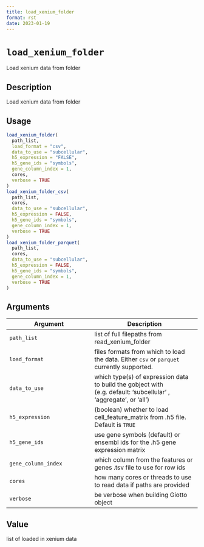 ```yaml
--- 
title: load_xenium_folder 
format: rst 
date: 2023-01-19 
--- 
```

# `load_xenium_folder`

Load xenium data from folder


## Description

Load xenium data from folder


## Usage

```r
load_xenium_folder(
  path_list,
  load_format = "csv",
  data_to_use = "subcellular",
  h5_expression = "FALSE",
  h5_gene_ids = "symbols",
  gene_column_index = 1,
  cores,
  verbose = TRUE
)
load_xenium_folder_csv(
  path_list,
  cores,
  data_to_use = "subcellular",
  h5_expression = FALSE,
  h5_gene_ids = "symbols",
  gene_column_index = 1,
  verbose = TRUE
)
load_xenium_folder_parquet(
  path_list,
  cores,
  data_to_use = "subcellular",
  h5_expression = FALSE,
  h5_gene_ids = "symbols",
  gene_column_index = 1,
  verbose = TRUE
)
```


## Arguments

Argument      |Description
------------- |----------------
`path_list`     |     list of full filepaths from read_xenium_folder
`load_format`     |     files formats from which to load the data. Either `csv` or `parquet` currently supported.
`data_to_use`     |     which type(s) of expression data to build the gobject with (e.g. default: 'subcellular' , 'aggregate', or 'all')
`h5_expression`     |     (boolean) whether to load cell_feature_matrix from .h5 file. Default is `TRUE`
`h5_gene_ids`     |     use gene symbols (default) or ensembl ids for the .h5 gene expression matrix
`gene_column_index`     |     which column from the features or genes .tsv file to use for row ids
`cores`     |     how many cores or threads to use to read data if paths are provided
`verbose`     |     be verbose when building Giotto object


## Value

list of loaded in xenium data


